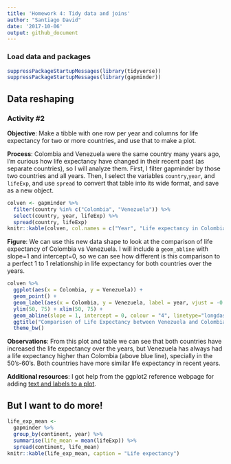 ```yaml
---
title: 'Homework 4: Tidy data and joins'
author: "Santiago David"
date: '2017-10-06'
output: github_document
---
```


### Load data and packages
```r
suppressPackageStartupMessages(library(tidyverse))
suppressPackageStartupMessages(library(gapminder))
```

## Data reshaping

### Activity #2

**Objective**: Make a tibble with one row per year and columns for life expectancy for two or more countries, and use that to make a plot.

**Process**: Colombia and Venezuela were the same country many years ago, I'm curious how life expectancy have changed in their recent past (as separate countries), so I will analyze them.
First, I filter gapminder by those two countries and all years. Then, I select the variables `country`,`year`, and `lifeExp`, and use `spread` to convert that table into its wide format, and save as a new object.

```r
colven <- gapminder %>% 
  filter(country %in% c("Colombia", "Venezuela")) %>% 
  select(country, year, lifeExp) %>% 
  spread(country, lifeExp)
knitr::kable(colven, col.names = c("Year", "Life expectancy in Colombia", "Life expectancy in Venezuela"))
```

**Figure**: We can use this new data shape to look at the comparison of life expectancy of Colombia vs Venezuela. I will include a `geom_abline` with slope=1 and intercept=0, so we can see how different is this comparison to a perfect 1 to 1 relationship in life expectancy for both countries over the years.

```r
colven %>% 
  ggplot(aes(x = Colombia, y = Venezuela)) +
  geom_point() +
  geom_label(aes(x = Colombia, y = Venezuela, label = year, vjust = -0.5)) + #add years to points
  ylim(50, 75) + xlim(50, 75) +
  geom_abline(slope = 1, intercept = 0, colour = "4", linetype="longdash") + #add line
  ggtitle("Comparison of Life Expectancy between Venezuela and Colombia") +
  theme_bw()
```

**Observations**: From this plot and table we can see that both countries have increased the life expectancy over the years, but Venezuela has always had a life expectancy higher than Colombia (above blue line), specially in the 50's-60's. Both countries have more similar life expectancy in recent years.

**Additional resources**: I got help from the ggplot2 reference webpage for adding [text and labels to a plot](http://ggplot2.tidyverse.org/reference/geom_text.html).





## But I want to do more!


```r
life_exp_mean <- 
  gapminder %>% 
  group_by(continent, year) %>% 
  summarise(life_mean = mean(lifeExp)) %>% 
  spread(continent, life_mean)
knitr::kable(life_exp_mean, caption = "Life expectancy")
```